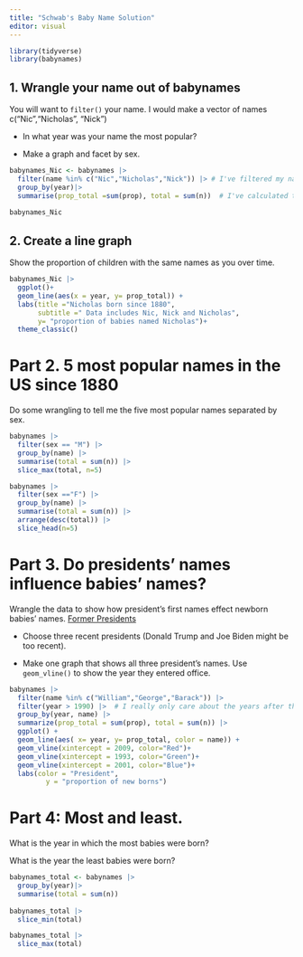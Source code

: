```yaml
---
title: "Schwab's Baby Name Solution"
editor: visual
---
```



```r
library(tidyverse)
library(babynames)
```

## 1. Wrangle your name out of babynames

You will want to `filter()` your name. I would make a vector of names c("Nic","Nicholas", "Nick")

-   In what year was your name the most popular?

-   Make a graph and facet by sex.

```r
babynames_Nic <- babynames |>
  filter(name %in% c("Nic","Nicholas","Nick")) |> # I've filtered my name out
  group_by(year)|>
  summarise(prop_total =sum(prop), total = sum(n))  # I've calculated the total of all the Nic's born in a year I'm saving prop because I need it for part 2
  
babynames_Nic
```
## 2. Create a line graph

Show the proportion of children with the same names as you over time.


```r
babynames_Nic |>
  ggplot()+
  geom_line(aes(x = year, y= prop_total)) +
  labs(title ="Nicholas born since 1880",
       subtitle =" Data includes Nic, Nick and Nicholas",
       y= "proportion of babies named Nicholas")+
  theme_classic()

```

# Part 2. 5 most popular names in the US since 1880

Do some wrangling to tell me the five most popular names separated by sex.

```r
babynames |>
  filter(sex == "M") |>
  group_by(name) |>
  summarise(total = sum(n)) |>
  slice_max(total, n=5)  

babynames |>
  filter(sex =="F") |>
  group_by(name) |>
  summarise(total = sum(n)) |>
  arrange(desc(total)) |>
  slice_head(n=5)
```

# Part 3. Do presidents' names influence babies' names?

Wrangle the data to show how president's first names effect newborn babies' names. [Former Presidents](https://www.whitehouse.gov/about-the-white-house/presidents/)

-   Choose three recent presidents (Donald Trump and Joe Biden might be too recent).

-   Make one graph that shows all three president's names. Use `geom_vline()` to show the year they entered office.


```r
babynames |>
  filter(name %in% c("William","George","Barack")) |>
  filter(year > 1990) |>  # I really only care about the years after they were elected. 
  group_by(year, name) |>
  summarize(prop_total = sum(prop), total = sum(n)) |>
  ggplot() +
  geom_line(aes( x= year, y= prop_total, color = name)) +
  geom_vline(xintercept = 2009, color="Red")+
  geom_vline(xintercept = 1993, color="Green")+
  geom_vline(xintercept = 2001, color="Blue")+
  labs(color = "President",
         y = "proportion of new borns")
```

# Part 4: Most and least.

What is the year in which the most babies were born?

What is the year the least babies were born?


```r
babynames_total <- babynames |>
  group_by(year)|>
  summarise(total = sum(n))
  
babynames_total |>
  slice_min(total)

babynames_total |>
  slice_max(total)
```